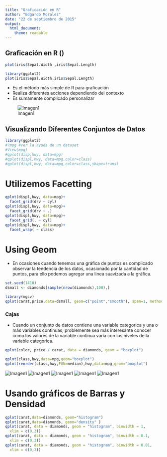 ```yaml
---
title: "Graficación en R"
author: "Edgardo Morales"
date: "22 de septiembre de 2015"
output: 
  html_document: 
    theme: readable
---
```

## Graficación en R ()

```r
plot(iris$Sepal.Width ,iris$Sepal.Length)
```



```R
library(ggplot2)
plot(iris$Sepal.Width,iris$Sepal.Length)

```

- Es el método más simple de R para graficación   
- Realiza diferentes acciones dependiendo del contexto   
- Es sumamente complicado personalizar   

![Imagen1](images/graficacion/ggplt2-sepals.png)

## Visualizando Diferentes Conjuntos de Datos
```r
library(ggplot2)
#?mpg #ver la ayuda de un dataset
#View(mpg)
#qplot(disp,hwy, data=mpg)
#qplot(displ,hwy, data=mpg,color=class)
#qplot(displ,hwy, data=mpg,color=class,shape=trans)
```


# Utilizemos Facetting
```r

qplot(displ,hwy, data=mpg)+
  facet_grid(drv ~ cyl)
qplot(displ,hwy, data=mpg)+
  facet_grid(drv ~ .)
qplot(displ,hwy, data=mpg)+
  facet_grid(. ~ cyl)
qplot(displ,hwy, data=mpg)+
  facet_wrap( ~ class)
```

# Using Geom
- En ocasiones cuando tenemos una gráfica de puntos es complicado observar la tendencia de los datos, ocasionado por la cantidad de puntos, para ello podemos agregar una linea suavizada a la gráfica.
```r
set.seed(1410)
dsmall <- diamonds[sample(nrow(diamonds),100),]
```
```r
library(mgcv)
qplot(carat,price,data=dsmall, geom=c("point","smooth"), span=1, method = "gam", formula = y ~ s(x))
```

### Cajas

- Cuando un conjunto de datos contiene una variable categorica y una o más variables continuas, problemente sea más interesante conocer como los valores de la variable continua varia con los niveles de la variable categorica.

```r
qplot(color, price / carat, data = diamonds, geom = "boxplot")
```

```r

qplot(class,hwy,data=mpg,geom="boxplot")
qplot(reorder(class,hwy,FUN=median),hwy,data=mpg,geom="boxplot")
```
![Imagen1](images/graficacion/ggplt2-boxplots1.png)
![Imagen1](images/graficacion/ggplt2-boxplots2.png)
![Imagen1](images/graficacion/ggplt2-boxplots3.png)
![Imagen1](images/graficacion/ggplt2-boxplots4.png)
![Imagen1](images/graficacion/ggplt2-boxplots5.png)

# Usando gráficos de Barras y Densidad

```r
qplot(carat,data=diamonds, geom="histogram")
qplot(carat,data=diamonds, geom="density" )
qplot(carat, data = diamonds, geom = "histogram", binwidth = 1,
  xlim = c(0,3))
qplot(carat, data = diamonds, geom = "histogram", binwidth = 0.1,
  xlim = c(0,3))
qplot(carat, data = diamonds, geom = "histogram", binwidth = 0.01,
  xlim = c(0,3))
```

